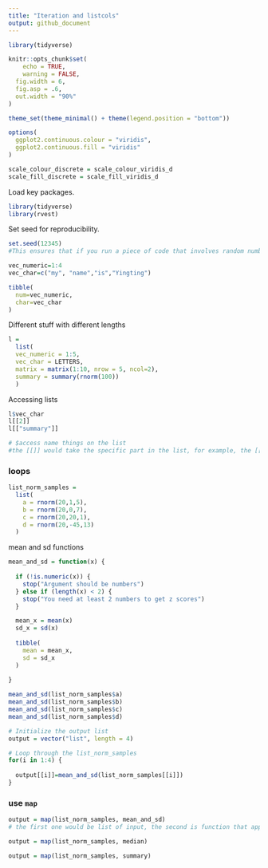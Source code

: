 ```yaml
---
title: "Iteration and listcols"
output: github_document
---
```


```r
library(tidyverse)

knitr::opts_chunk$set(
	echo = TRUE,
	warning = FALSE,
  fig.width = 6,
  fig.asp = .6,
  out.width = "90%"
)

theme_set(theme_minimal() + theme(legend.position = "bottom"))

options(
  ggplot2.continuous.colour = "viridis",
  ggplot2.continuous.fill = "viridis"
)

scale_colour_discrete = scale_colour_viridis_d
scale_fill_discrete = scale_fill_viridis_d
```

Load key packages.

```r
library(tidyverse)
library(rvest)
```


Set seed for reproducibility.

```r
set.seed(12345)
#This ensures that if you run a piece of code that involves random numbers, you'll get the same results each time you run it, making your code reproducible
```



```r
vec_numeric=1:4
vec_char=c("my", "name","is","Yingting")

tibble(
  num=vec_numeric,
  char=vec_char
)
```


Different stuff with different lengths

```r
l = 
  list(
  vec_numeric = 1:5,
  vec_char = LETTERS,
  matrix = matrix(1:10, nrow = 5, ncol=2),
  summary = summary(rnorm(100))
  )
```

Accessing lists
```r
l$vec_char
l[[2]]
l[["summary"]]

# $access name things on the list
#the [[]] would take the specific part in the list, for example, the [[2]] would be var_char as it is second one


```



### loops

```r
list_norm_samples = 
  list(
    a = rnorm(20,1,5),
    b = rnorm(20,0,7),
    c = rnorm(20,20,1),
    d = rnorm(20,-45,13)
  )
```


mean and sd functions

```r
mean_and_sd = function(x) {
  
  if (!is.numeric(x)) {
    stop("Argument should be numbers")
  } else if (length(x) < 2) {
    stop("You need at least 2 numbers to get z scores")
  }

  mean_x = mean(x)
  sd_x = sd(x)
  
  tibble(
    mean = mean_x,
    sd = sd_x
  )
  
}
```

```r
mean_and_sd(list_norm_samples$a)
mean_and_sd(list_norm_samples$b)
mean_and_sd(list_norm_samples$c)
mean_and_sd(list_norm_samples$d)
```



```r
# Initialize the output list
output = vector("list", length = 4)

# Loop through the list_norm_samples
for(i in 1:4) {
  
  output[[i]]=mean_and_sd(list_norm_samples[[i]])
}
```


### use `map`

```r
output = map(list_norm_samples, mean_and_sd)
# the first one would be list of input, the second is function that apply

output = map(list_norm_samples, median)

output = map(list_norm_samples, summary)


```

